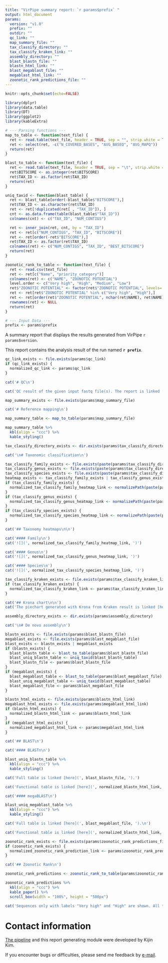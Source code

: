 ```yaml
---
title: "VirPipe summary report: `r params$prefix` "
output: html_document
params:
  version: "v1.0"
  prefix: ""
  outdir: ""
  qc_link: ""
  map_summary_file: ""
  tax_classify_directory: ""
  tax_classify_kraken_link: ""
  assembly_directory: ""
  blast_blastn_file: ""
  blastn_html_link: ""
  blast_megablast_file: ""
  megablast_html_link: ""
  zoonotic_rank_predictions_file: ""
---
```


```r
knitr::opts_chunk$set(echo=FALSE)
```

```r
library(dplyr)
library(data.table)
library(DT)
library(ggplot2)
library(kableExtra)
```

```r
# --- Parsing functions ---
map_to_table <- function(text_file) {
  ret <- read.table(text_file, header = TRUE, sep = "", strip.white = TRUE)
  ret <- select(ret, -c("N_COVERED_BASES", "AVG_BASEQ", "AVG_MAPQ"))
  return(ret)
}

blast_to_table <- function(text_file) {
  ret <- read.table(text_file, header = TRUE, sep = "\t", strip.white = TRUE, quote="", fill = TRUE)
  ret$BITSCORE <- as.integer(ret$BITSCORE)
  ret$TAX_ID <- as.factor(ret$TAX_ID)
  return(ret)
}

uniq_taxid <- function(blast_table) {
  ret <- blast_table[order(-blast_table$"BITSCORE"),]
  ret$TAX_ID <- as.character(ret$TAX_ID)
  ret <- ret[!duplicated(ret[ , "TAX_ID"]), ]
  cnt <- as.data.frame(table(blast_table$"TAX_ID"))
  colnames(cnt) <- c("TAX_ID", "NUM_CONTIGS")

  ret <- inner_join(ret, cnt, by = "TAX_ID")
  ret <- ret[c("NUM_CONTIGS", "TAX_ID", "BITSCORE")]
  ret <- ret[order(-ret$"BITSCORE"),]
  ret$TAX_ID <- as.factor(ret$TAX_ID)
  colnames(ret) <- c("NUM_CONTIGS", "TAX_ID", "BEST_BITSCORE")
  return(ret)
}

zoonotic_rank_to_table <- function(text_file) {
  ret <- read.csv(text_file)
  ret <- ret[c("Name", "priority_category")]
  colnames(ret) <- c("NAME", "ZOONOTIC POTENTIAL")
  level.order <- c("Very high", "High", "Medium", "Low")
  ret$"ZOONOTIC POTENTIAL" <- factor(ret$"ZOONOTIC POTENTIAL", levels= level.order)
  ret <- ret[ret$"ZOONOTIC POTENTIAL" %in% c("Very high", "High"),]
  ret <- ret[order(ret$"ZOONOTIC POTENTIAL", nchar(ret$NAME), ret$NAME),]
  rownames(ret) <- NULL
  return(ret)
}

# --- Input Data ---
prefix <- params$prefix

```

A summary report that displays the results generated from VirPipe `r params$version`.

This report contains the analysis result of the run named **`r prefix`**.

```r
qc_link_exists <- file.exists(params$qc_link)
if (qc_link_exists) {
  normalized_qc_link <- params$qc_link
}
```

```r

cat('# QC\n')

cat('QC result of the given input fastq file(s). The report is linked [here](', normalized_qc_link, ').\n')
```

```r
map_summary_exists <- file.exists(params$map_summary_file)
```
```r
cat('# Reference mapping\n')
```

```r
map_summary_table <- map_to_table(params$map_summary_file)

map_summary_table %>%
  kbl(align = "ccc") %>%
  kable_styling()
```

```r
tax_classify_directory_exists <- dir.exists(params$tax_classify_directory)
```
```r
cat('\n# Taxonomic classification\n')
```

```r
tax_classify_family_exists <- file.exists(paste(params$tax_classify_directory, prefix, "_family.svg", sep=""))
tax_classify_genus_exists <- file.exists(paste(params$tax_classify_directory, prefix, "_genus.svg", sep=""))
tax_classify_species_exists <- file.exists(paste(params$tax_classify_directory, prefix, "_species.svg", sep=""))
heatmap_exists <- tax_classify_family_exists | tax_classify_genus_exists | tax_classify_species_exists
if (tax_classify_family_exists) {
  normalized_tax_classify_family_heatmap_link <- normalizePath(paste(params$tax_classify_directory, prefix, "_family.svg", sep=""))
}
if (tax_classify_genus_exists) {
  normalized_tax_classify_genus_heatmap_link <- normalizePath(paste(params$tax_classify_directory, prefix, "_genus.svg", sep=""))
}
if (tax_classify_species_exists) {
  normalized_tax_classify_species_heatmap_link <- normalizePath(paste(params$tax_classify_directory, prefix, "_species.svg", sep=""))
}
```

```r
cat('## Taxonomy heatmaps\n\n')
```

```r
cat('#### Family\n')
cat('![](', normalized_tax_classify_family_heatmap_link, ')')
```

```r
cat('#### Genus\n')
cat('![](', normalized_tax_classify_genus_heatmap_link, ')')
```

```r
cat('#### Species\n')
cat('![](', normalized_tax_classify_species_heatmap_link, ')')
```


```r
tax_classify_kraken_exists <- file.exists(params$tax_classify_kraken_link)
if (tax_classify_kraken_exists) {
  normalized_tax_classify_kraken_link <- params$tax_classify_kraken_link
}
```
```r
cat('## Krona chart\n\n')
cat('The piechart generated with Krona from Kraken result is linked [here](', normalized_tax_classify_kraken_link, ').\n')
```

```r
assembly_directory_exists <- dir.exists(params$assembly_directory)
```
```r
cat('\n# De novo assembly\n')
```

```r
blastn_exists <- file.exists(params$blast_blastn_file)
megablast_exists <- file.exists(params$blast_megablast_file)
blast_exists <- blastn_exists | megablast_exists
if (blastn_exists) {
  blast_blastn_table <- blast_to_table(params$blast_blastn_file)
  blast_uniq_blastn_table <- uniq_taxid(blast_blastn_table)
  blast_blastn_file <- params$blast_blastn_file
}
if (megablast_exists) {
  blast_megablast_table <- blast_to_table(params$blast_megablast_file)
  blast_uniq_megablast_table <- uniq_taxid(blast_megablast_table)
  blast_megablast_file <- params$blast_megablast_file
}
```

```r
blastn_html_exists <- file.exists(params$blastn_html_link)
megablast_html_exists <- file.exists(params$megablast_html_link)
if (blastn_html_exists) {
  normalized_blastn_html_link <- params$blastn_html_link
}
if (megablast_html_exists) {
  normalized_megablast_html_link <- params$megablast_html_link
}
```

```r
cat('## BLAST\n')
```
```r
cat('#### BLASTn\n')
```
```r
blast_uniq_blastn_table %>%
  kbl(align = "ccc") %>%
  kable_styling()
```
```r
cat('Full table is linked [here](', blast_blastn_file, ').')
```
```r
cat('Functional table is linked [here](', normalized_blastn_html_link, ').')
```

```r
cat('#### megaBLAST\n')
```
```r
blast_uniq_megablast_table %>%
  kbl(align = "ccc") %>%
  kable_styling()
```

```r
cat('Full table is linked [here](', blast_megablast_file, ').\n')
```
```r
cat('Functional table is linked [here](', normalized_blastn_html_link, ').\n')
```

```r
zoonotic_rank_exists <- file.exists(params$zoonotic_rank_predictions_file)
if (zoonotic_rank_exists) {
  normalized_zoonotic_rank_prediction_link <- params$zoonotic_rank_predictions_file
}
```
```r
cat('## Zoonotic Rank\n')
```

```r
zoonotic_rank_predictions <- zoonotic_rank_to_table(params$zoonotic_rank_predictions_file)

zoonotic_rank_predictions %>%
  kbl(align = "ccc") %>%
  kable_paper() %>%
  scroll_box(width = "100%", height = "500px")
```
```r
cat('Sequences only with labels "Very high" and "High" are shown. All the data is linked [here](', normalized_zoonotic_rank_prediction_link, ').\n')
```

# Contact information
[The pipeline](https://github.com/KijinKims/Long-read-Seq-Virome-Pipeline) and this report generating module were developed by Kijin Kim.

If you encounter bugs or difficulties, please send me feedback by [e-mail](mailto:skkujin@gmail.com).
